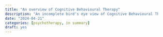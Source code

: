 ```yaml
---
title: "An overview of Cognitive Behavioural Therapy"
description: "An incomplete bird's eye view of Cognitive Behavioural Therapy (CBT). It's more likely than not that you've encountered these techniques."
date: "2024-04-21"
categories: [psychotherapy, in summary]
draft: yes
---
```

